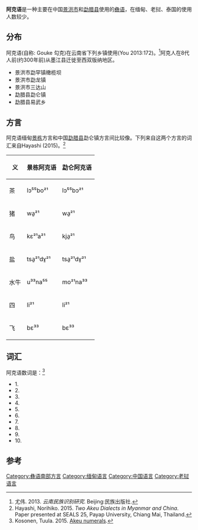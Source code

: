 {{Infobox language
|name=阿克语
|altname=Ake
|states=[[中国|中国]]、[[缅甸|缅甸]]、[[老挝|老挝]]
|region=
|speakers=ca. {{sigfig|14,400|2}}
|date=1996–2007
|ref=e18
|familycolor=汉藏语系
|fam2=([[Tibeto-Burman_languages|Tibeto-Burman]])
|fam3=[[缅彝语群|缅彝语群]]
|fam4=[[彝语支|彝语支]]
|fam5=[[彝语南部方言|彝语南部方言]]
|fam6=[[阿卡语|阿卡语]]?<br>[[西拉语组|西拉语组]]?
|iso3=aeu
|glotto=akeu1235
|glottoname=Akeu
}}
'''阿克语'''是一种主要在中国[[景洪市|景洪市]]和[[勐腊县|勐腊县]]使用的[[彝语|彝语]]，在缅甸、老挝、泰国的使用人数较少。

==分布==
阿克语(自称: Gouke 勾克)在云南省下列乡镇使用(You 2013:172)。<ref name="You2013">尤伟. 2013. ''云南民族识别研究''. Beijing:民族出版社.</ref>阿克人在8代人前(约300年前)从墨江县迁徙至西双版纳地区。

*景洪市勐罕镇橄榄坝
*景洪市勐龙镇
*景洪市三达山
*勐腊县勐仑镇
*勐腊县易武乡

==方言==
阿克语缅甸[[景栋|景栋]]方言和中国[[勐腊县|勐腊县]]勐仑镇方言间比较像。下列来自这两个方言的词汇来自Hayashi (2015)。<ref>Hayashi, Norihiko. 2015. ''Two Akeu Dialects in Myanmar and China''. Paper presented at SEALS 25, Payap University, Chiang Mai, Thailand.</ref>
{| class="wikitable"
! 义 !! 景栋阿克语 !! 勐仑阿克语
|-
| 茶 || lɔ⁵⁵bo²¹ || lɔ⁵⁵bɔ²¹
|-
| 猪 || wa̱²¹ || wa̱²¹
|-
| 鸟 || kɛ²¹a²¹ || kja̱²¹
|-
| 盐 || tsa̱²¹dɤ̱²¹ || tsa̱²¹dɤ̱²¹
|-
| 水牛 || u³³na⁵⁵ || mo²¹na³³
|-
| 四 || li²¹ || li²¹
|-
| 飞 || bɛ³³ || bɛ³³
|}

==词汇==
阿克语数词是：<ref>Kosonen, Tuula. 2015. [https://mpi-lingweb.shh.mpg.de/numeral/Akeu.htm Akeu numerals].</ref>
*1. {{IPA|tɯʔ˨}}
*2. {{IPA|ɲ̩ʔ˨}}
*3. {{IPA|hɛ˦}}
*4. {{IPA|li˨}}
*5. {{IPA|ŋa˨}}
*6. {{IPA|koʔ˨}}
*7. {{IPA|siʔ˨}}
*8. {{IPA|eʔ˨}}
*9. {{IPA|ɡy˨}}
*10. {{IPA|tsʰə˦}}

==参考==
{{reflist}}

{{缅甸语言}}
{{中国语言}}
{{老挝语言}}
{{汉藏语系}}
{{Lolo-Burmese languages}}

{{authority control}}

[[Category:彝语南部方言|Category:彝语南部方言]]
[[Category:缅甸语言|Category:缅甸语言]]
[[Category:中国语言|Category:中国语言]]
[[Category:老挝语言|Category:老挝语言]]